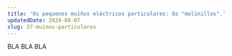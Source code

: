 ---
title: 'Os pequenos muíños eléctricos particulares: Os "molinillos".'
updatedDate: 2024-08-07
slug: 37-muinos-particulares
---

BLA BLA BLA

